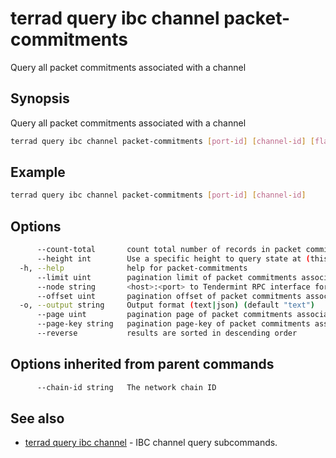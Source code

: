 # terrad query ibc channel packet-commitments

Query all packet commitments associated with a channel

## Synopsis

Query all packet commitments associated with a channel

```sh Terrad
terrad query ibc channel packet-commitments [port-id] [channel-id] [flags]
```

## Example
```sh Terrad
terrad query ibc channel packet-commitments [port-id] [channel-id]
```

## Options

```sh Terrad
      --count-total       count total number of records in packet commitments associated with a channel to query for
      --height int        Use a specific height to query state at (this can error if the node is pruning state)
  -h, --help              help for packet-commitments
      --limit uint        pagination limit of packet commitments associated with a channel to query for (default 100)
      --node string       <host>:<port> to Tendermint RPC interface for this chain (default "tcp://localhost:26657")
      --offset uint       pagination offset of packet commitments associated with a channel to query for
  -o, --output string     Output format (text|json) (default "text")
      --page uint         pagination page of packet commitments associated with a channel to query for. This sets offset to a multiple of limit (default 1)
      --page-key string   pagination page-key of packet commitments associated with a channel to query for
      --reverse           results are sorted in descending order
```

## Options inherited from parent commands

```sh Terrad
      --chain-id string   The network chain ID
```

## See also

* [terrad query ibc channel](./terrad_query_ibc_channel.mdx)	 - IBC channel query subcommands.


